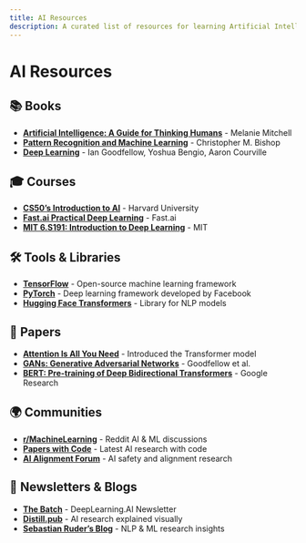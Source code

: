 ```yaml
---
title: AI Resources
description: A curated list of resources for learning Artificial Intelligence
---
```


# AI Resources

## 📚 Books
- **[Artificial Intelligence: A Guide for Thinking Humans](https://www.goodreads.com/book/show/43557598-artificial-intelligence)** - Melanie Mitchell
- **[Pattern Recognition and Machine Learning](https://www.springer.com/gp/book/9780387310732)** - Christopher M. Bishop
- **[Deep Learning](https://www.deeplearningbook.org/)** - Ian Goodfellow, Yoshua Bengio, Aaron Courville

## 🎓 Courses
- **[CS50’s Introduction to AI](https://cs50.harvard.edu/ai/)** - Harvard University
- **[Fast.ai Practical Deep Learning](https://course.fast.ai/)** - Fast.ai
- **[MIT 6.S191: Introduction to Deep Learning](https://introtodeeplearning.com/)** - MIT

## 🛠️ Tools & Libraries
- **[TensorFlow](https://www.tensorflow.org/)** - Open-source machine learning framework
- **[PyTorch](https://pytorch.org/)** - Deep learning framework developed by Facebook
- **[Hugging Face Transformers](https://huggingface.co/docs/transformers/index)** - Library for NLP models

## 📑 Papers
- **[Attention Is All You Need](https://arxiv.org/abs/1706.03762)** - Introduced the Transformer model
- **[GANs: Generative Adversarial Networks](https://arxiv.org/abs/1406.2661)** - Goodfellow et al.
- **[BERT: Pre-training of Deep Bidirectional Transformers](https://arxiv.org/abs/1810.04805)** - Google Research

## 🌍 Communities
- **[r/MachineLearning](https://www.reddit.com/r/MachineLearning/)** - Reddit AI & ML discussions
- **[Papers with Code](https://paperswithcode.com/)** - Latest AI research with code
- **[AI Alignment Forum](https://www.alignmentforum.org/)** - AI safety and alignment research

## 📢 Newsletters & Blogs
- **[The Batch](https://www.deeplearning.ai/thebatch/)** - DeepLearning.AI Newsletter
- **[Distill.pub](https://distill.pub/)** - AI research explained visually
- **[Sebastian Ruder’s Blog](https://ruder.io/)** - NLP & ML research insights
